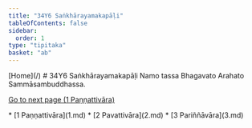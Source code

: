 ```yaml
---
title: "34Y6 Saṅkhārayamakapāḷi"
tableOfContents: false
sidebar:
  order: 1
type: "tipitaka"
basket: "ab"
---
```



<Paragraph type="center">
[Home](/)
</Paragraph>

<Paragraph type="center">
# 34Y6 Saṅkhārayamakapāḷi
</Paragraph>

<Paragraph number="1" type="center">
Namo tassa Bhagavato Arahato Sammāsambuddhassa.

[Go to next page (1 Paṇṇattivāra)](1.md)



</Paragraph>

<TableOfContents>
* [1 Paṇṇattivāra](1.md)
* [2 Pavattivāra](2.md)
* [3 Pariññāvāra](3.md)
</TableOfContents>
